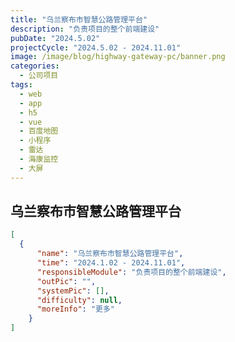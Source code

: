 ```yaml
---
title: "乌兰察布市智慧公路管理平台"
description: "负责项目的整个前端建设"
pubDate: "2024.5.02"
projectCycle: "2024.5.02 - 2024.11.01"
image: /image/blog/highway-gateway-pc/banner.png
categories:
  - 公司项目
tags:
  - web
  - app
  - h5
  - vue
  - 百度地图
  - 小程序
  - 雷达
  - 海康监控
  - 大屏
---
```


## 乌兰察布市智慧公路管理平台

```json
[
  {
      "name": "乌兰察布市智慧公路管理平台",
      "time": "2024.1.02 - 2024.11.01",
      "responsibleModule": "负责项目的整个前端建设",
      "outPic": "",
      "systemPic": [],
      "difficulty": null,
      "moreInfo": "更多"
    }
]
```
